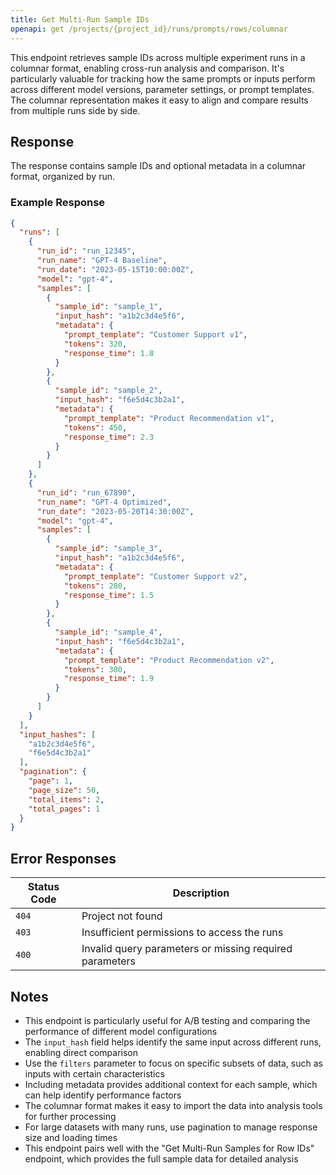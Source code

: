 ```yaml
---
title: Get Multi-Run Sample IDs
openapi: get /projects/{project_id}/runs/prompts/rows/columnar
---
```


This endpoint retrieves sample IDs across multiple experiment runs in a columnar format, enabling cross-run analysis and comparison. It's particularly valuable for tracking how the same prompts or inputs perform across different model versions, parameter settings, or prompt templates. The columnar representation makes it easy to align and compare results from multiple runs side by side.

## Response

The response contains sample IDs and optional metadata in a columnar format, organized by run.

### Example Response

```json
{
  "runs": [
    {
      "run_id": "run_12345",
      "run_name": "GPT-4 Baseline",
      "run_date": "2023-05-15T10:00:00Z",
      "model": "gpt-4",
      "samples": [
        {
          "sample_id": "sample_1",
          "input_hash": "a1b2c3d4e5f6",
          "metadata": {
            "prompt_template": "Customer Support v1",
            "tokens": 320,
            "response_time": 1.8
          }
        },
        {
          "sample_id": "sample_2",
          "input_hash": "f6e5d4c3b2a1",
          "metadata": {
            "prompt_template": "Product Recommendation v1",
            "tokens": 450,
            "response_time": 2.3
          }
        }
      ]
    },
    {
      "run_id": "run_67890",
      "run_name": "GPT-4 Optimized",
      "run_date": "2023-05-20T14:30:00Z",
      "model": "gpt-4",
      "samples": [
        {
          "sample_id": "sample_3",
          "input_hash": "a1b2c3d4e5f6",
          "metadata": {
            "prompt_template": "Customer Support v2",
            "tokens": 280,
            "response_time": 1.5
          }
        },
        {
          "sample_id": "sample_4",
          "input_hash": "f6e5d4c3b2a1",
          "metadata": {
            "prompt_template": "Product Recommendation v2",
            "tokens": 380,
            "response_time": 1.9
          }
        }
      ]
    }
  ],
  "input_hashes": [
    "a1b2c3d4e5f6",
    "f6e5d4c3b2a1"
  ],
  "pagination": {
    "page": 1,
    "page_size": 50,
    "total_items": 2,
    "total_pages": 1
  }
}
```

## Error Responses

| Status Code | Description |
| ----------- | ----------- |
| `404` | Project not found |
| `403` | Insufficient permissions to access the runs |
| `400` | Invalid query parameters or missing required parameters |

## Notes

- This endpoint is particularly useful for A/B testing and comparing the performance of different model configurations
- The `input_hash` field helps identify the same input across different runs, enabling direct comparison
- Use the `filters` parameter to focus on specific subsets of data, such as inputs with certain characteristics
- Including metadata provides additional context for each sample, which can help identify performance factors
- The columnar format makes it easy to import the data into analysis tools for further processing
- For large datasets with many runs, use pagination to manage response size and loading times
- This endpoint pairs well with the "Get Multi-Run Samples for Row IDs" endpoint, which provides the full sample data for detailed analysis